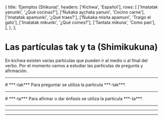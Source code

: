 

   {
    title: 'Ejemplos (Shikuna)',
    headers: ['Kichwa', 'Español'],
    rows: [
      ['Imatatak yanunki', '¿Qué cocinas?'], 
      ['Ñukaka aychata yanuni', 'Cocino carne'],
      ['Imatatak apamunki', '¿Qué traes?'],
      ['Ñukaka misita apamuni', 'Traigo el gato'],
      ['Imatatak mikunki', '¿Qué comes?'], 
      ['Tantata mikuna', 'Como pan'],  
    ],
  },
];

# **Las partículas tak y ta (Shimikukuna)**
En kichwa existen varias partículas que pueden ir al medio o al final del verbo. 
Por el momento vamos a estudiar las partículas de pregunta y afirmación. 
<ComicSpeechBubble text="En kichwa no utilizamos signo de pregunta, la partícula lo remplaza." character = "humuFeliz"/>
<hr />
# ***-tak***
Para preguntar se utiliza la particula ***-tak***.
<hr />
# ***-ta***
Para afirmar o dar énfasis se utiliza la particula ***-ta***.
<hr />
<TablesWithTabs tables={tablesData} />  
<hr />
<ComicSpeechBubble text="!Excelente trabajo! Esto concluye la lección de las particulas tak y ta." character = "humuFeliz" alignment="right"/>
<hr />
<Quiz lecture="grammar-3" />